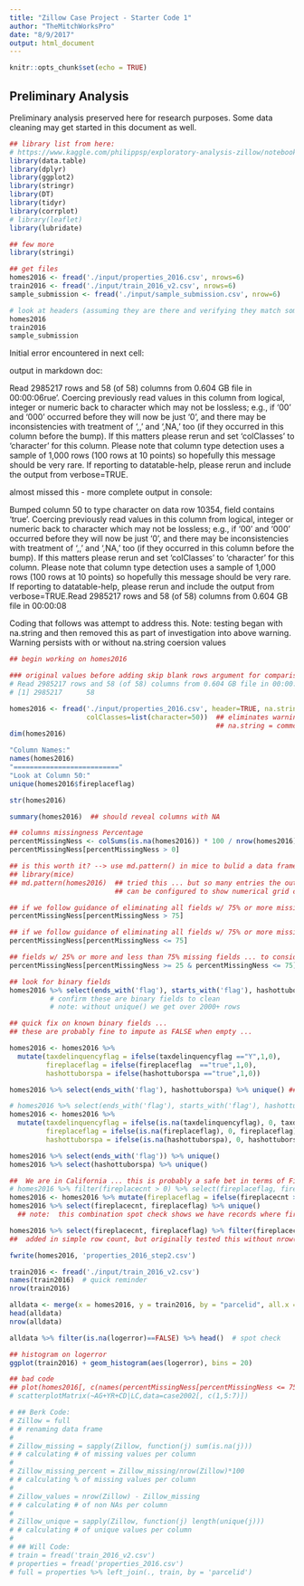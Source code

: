 ```yaml
---
title: "Zillow Case Project - Starter Code 1"
author: "TheMitchWorksPro"
date: "8/9/2017"
output: html_document
---
```


```r
knitr::opts_chunk$set(echo = TRUE)

```

## Preliminary Analysis

Preliminary analysis preserved here for research purposes.  Some data cleaning may get started in this document as well.

```r
## library list from here:
# https://www.kaggle.com/philippsp/exploratory-analysis-zillow/notebook
library(data.table)
library(dplyr)
library(ggplot2)
library(stringr)
library(DT)
library(tidyr)
library(corrplot)
# library(leaflet)
library(lubridate)

## few more
library(stringi)

```

```r
## get files
homes2016 <- fread('./input/properties_2016.csv', nrows=6)
train2016 <- fread('./input/train_2016_v2.csv', nrows=6)
sample_submission <- fread('./input/sample_submission.csv', nrow=6)

# look at headers (assuming they are there and verifying they match some research links on zillow site):
homes2016
train2016
sample_submission

```

Initial error encountered in next cell:

output in markdown doc:

Read 2985217 rows and 58 (of 58) columns from 0.604 GB file in 00:00:06rue'. Coercing previously read values in this column from logical, integer or numeric back to character which may not be lossless; e.g., if '00' and '000' occurred before they will now be just '0', and there may be inconsistencies with treatment of ',,' and ',NA,' too (if they occurred in this column before the bump). If this matters please rerun and set 'colClasses' to 'character' for this column. Please note that column type detection uses a sample of 1,000 rows (100 rows at 10 points) so hopefully this message should be very rare. If reporting to datatable-help, please rerun and include the output from verbose=TRUE.

almost missed this - more complete output in console:

Bumped column 50 to type character on data row 10354, field contains 'true'. Coercing previously read values in this column from logical, integer or numeric back to character which may not be lossless; e.g., if '00' and '000' occurred before they will now be just '0', and there may be inconsistencies with treatment of ',,' and ',NA,' too (if they occurred in this column before the bump). If this matters please rerun and set 'colClasses' to 'character' for this column. Please note that column type detection uses a sample of 1,000 rows (100 rows at 10 points) so hopefully this message should be very rare. If reporting to datatable-help, please rerun and include the output from verbose=TRUE.Read 2985217 rows and 58 (of 58) columns from 0.604 GB file in 00:00:08

Coding that follows was attempt to address this.  Note:  testing began with na.string and then removed this as part of 
investigation into above warning.  Warning persists with or without na.string coersion values

```r
## begin working on homes2016

### original values before adding skip blank rows argument for comparison ... none were eliminated
# Read 2985217 rows and 58 (of 58) columns from 0.604 GB file in 00:00:07
# [1] 2985217      58

homes2016 <- fread('./input/properties_2016.csv', header=TRUE, na.strings=c("", " ", "NA", "N/A", "null"), blank.lines.skip = TRUE,
                   colClasses=list(character=50))  ## eliminates warning so we know nothing else is wrong
                                                   ## na.string = common values for NA that may have been used
dim(homes2016)

```

```r
"Column Names:"
names(homes2016)
"=========================="
"Look at Column 50:"
unique(homes2016$fireplaceflag) 

```

```r
str(homes2016)
```

```r
summary(homes2016)  ## should reveal columns with NA
```

```r
## columns missingness Percentage
percentMissingNess <- colSums(is.na(homes2016)) * 100 / nrow(homes2016)
percentMissingNess[percentMissingNess > 0]

```

```r
## is this worth it? --> use md.pattern() in mice to bulid a data frame or a matrix containing the incomplete data. 
## library(mice)
## md.pattern(homes2016)  ## tried this ... but so many entries the output was unreadable
                          ## can be configured to show numerical grid of 4000+ rows with numbers indicating where / what cells are missing

```

```r
## if we follow guidance of eliminating all fields w/ 75% or more missing values ... this is what we lose
percentMissingNess[percentMissingNess > 75]
```


```r
## if we follow guidance of eliminating all fields w/ 75% or more missing values ... this is what we keep
percentMissingNess[percentMissingNess <= 75]
```

```r
## fields w/ 25% or more and less than 75% missing fields ... to consider for imputation (if possible)
percentMissingNess[percentMissingNess >= 25 & percentMissingNess <= 75]

```

```r
## look for binary fields
homes2016 %>% select(ends_with('flag'), starts_with('flag'), hashottuborspa) %>% unique()  
          # confirm these are binary fields to clean
          # note: without unique() we get over 2000+ rows

```


```r
## quick fix on known binary fields ...
## these are probably fine to impute as FALSE when empty ...

homes2016 <- homes2016 %>% 
  mutate(taxdelinquencyflag = ifelse(taxdelinquencyflag =="Y",1,0),
         fireplaceflag = ifelse(fireplaceflag  =="true",1,0),
         hashottuborspa = ifelse(hashottuborspa =="true",1,0))

homes2016 %>% select(ends_with('flag'), hashottuborspa) %>% unique() ## for some reason, NAs persist
```


```r

# homes2016 %>% select(ends_with('flag'), starts_with('flag'), hashottuborspa) %>% unique() ## for some reason, NAs persist
homes2016 <- homes2016 %>% 
  mutate(taxdelinquencyflag = ifelse(is.na(taxdelinquencyflag), 0, taxdelinquencyflag),
         fireplaceflag = ifelse(is.na(fireplaceflag), 0, fireplaceflag),
         hashottuborspa = ifelse(is.na(hashottuborspa), 0, hashottuborspa)) 

homes2016 %>% select(ends_with('flag')) %>% unique()
homes2016 %>% select(hashottuborspa) %>% unique() 

```

```r
##  We are in California ... this is probably a safe bet in terms of Fireplace values:
# homes2016 %>% filter(fireplacecnt > 0) %>% select(fireplaceflag, fireplacecnt) %>% mutate(fireplaceflag = ifelse(fireplacecnt > 0, 1, 0))
homes2016 <- homes2016 %>% mutate(fireplaceflag = ifelse(fireplacecnt > 0, 1, 0), fireplacecnt = ifelse(is.na(fireplacecnt), 0, fireplacecnt))
homes2016 %>% select(fireplacecnt, fireplaceflag) %>% unique()   
  ## note:  this combination spot check shows we have records where fireplacecnt is greater than 7 ... these should be pricey homes

```

```r
homes2016 %>% select(fireplacecnt, fireplaceflag) %>% filter(fireplacecnt == 0) %>% nrow()  ## that's about right ...
##  added in simple row count, but originally tested this without nrow() and did spotcheck ... not sure why counts look as they do in prev cell
```

```r
fwrite(homes2016, 'properties_2016_step2.csv')
```

```r
train2016 <- fread('./input/train_2016_v2.csv')
names(train2016)  # quick reminder 
nrow(train2016)
```

```r
alldata <- merge(x = homes2016, y = train2016, by = "parcelid", all.x = TRUE)
head(alldata)
nrow(alldata)

alldata %>% filter(is.na(logerror)==FALSE) %>% head()  # spot check

```

```r
## histogram on logerror
ggplot(train2016) + geom_histogram(aes(logerror), bins = 20)

```



```r
## bad code
## plot(homes2016[, c(names(percentMissingNess[percentMissingNess <= 75])[1:12])])  # , col = variable
# scatterplotMatrix(~AG+YR+CD|LC,data=case2002[, c(1,5:7)])

# ## Berk Code:
# Zillow = full
# # renaming data frame
# 
# Zillow_missing = sapply(Zillow, function(j) sum(is.na(j)))
# # calculating # of missing values per column
# 
# Zillow_missing_percent = Zillow_missing/nrow(Zillow)*100
# # calculating % of missing values per column
# 
# Zillow_values = nrow(Zillow) - Zillow_missing
# # calculating # of non NAs per column
# 
# Zillow_unique = sapply(Zillow, function(j) length(unique(j)))
# # calculating # of unique values per column
# 
# ## Will Code:
# train = fread('train_2016_v2.csv')
# properties = fread('properties_2016.csv')
# full = properties %>% left_join(., train, by = 'parcelid')

```


